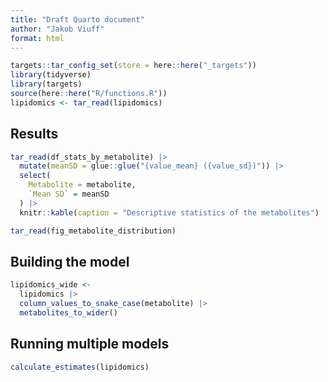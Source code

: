```yaml
---
title: "Draft Quarto document"
author: "Jakob Viuff"
format: html
---
```


```r
targets::tar_config_set(store = here::here("_targets"))
library(tidyverse)
library(targets)
source(here::here("R/functions.R"))
lipidomics <- tar_read(lipidomics)
```

## Results

```r
tar_read(df_stats_by_metabolite) |>
  mutate(meanSD = glue::glue("{value_mean} ({value_sd})")) |>
  select(
    Metabolite = metabolite,
    `Mean SD` = meanSD
  ) |>
  knitr::kable(caption = "Descriptive statistics of the metabolites")
```

```r
tar_read(fig_metabolite_distribution)
```

## Building the model

```r
lipidomics_wide <-
  lipidomics |>
  column_values_to_snake_case(metabolite) |>
  metabolites_to_wider()
```

## Running multiple models

```r
calculate_estimates(lipidomics)
```
